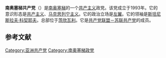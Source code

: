{{Infobox political party
| country            = 南奥塞梯
| name               = 南奥塞梯共产党
| native_name        = Хуссар Ирыстоны Коммунистон парти
| logo               = 
| leader             = [[斯坦尼斯拉夫·科契耶夫|斯坦尼斯拉夫·科契耶夫]]
| foundation         = 1993年
| ideology           = [[共产主义|共产主义]]<br />[[马克思列宁主义|马克思列宁主义]]
| position           = [[极左翼|极左翼]]
| membership         = 1500
| membership_year    = 2004年
| affiliation1_title = 欧亚组织
| affiliation1       = [[共产党联盟－苏联共产党|共产党联盟－苏联共产党]]
| colours            =
| colorcode          = #CA0808
| headquarters       = [[茨欣瓦利|茨欣瓦利]]
| website            = {{URL|http://kpruo.tw1.ru/}}
|seats1_title        = [[南奥塞梯议会|议会]]
|seats1              = {{Composition bar|1|34|#CA0808}}
}}
{{共产党}}
'''南奥塞梯共产党'''（{{lang-os|Хуссар Ирыстоны Коммунистон парти}}）是[[南奥塞梯|南奥塞梯]]的一个[[共产主义|共产主义]]政党。该党成立于1993年。它的意识形态是[[共产主义|共产主义]]、[[马克思列宁主义|马克思列宁主义]]。它的政治立场是[[左翼|左翼]]。它的领袖是[[斯坦尼斯拉夫·科契耶夫|斯坦尼斯拉夫·科契耶夫]]。总部位于[[茨欣瓦利|茨欣瓦利]]。它是[[共产党联盟－苏联共产党|共产党联盟－苏联共产党]]的成员。

==参考文献==
{{reflist}}

{{南奥塞梯政党}}

[[Category:亚洲共产党|Category:亚洲共产党]]
[[Category:南奥塞梯政党|Category:南奥塞梯政党]]